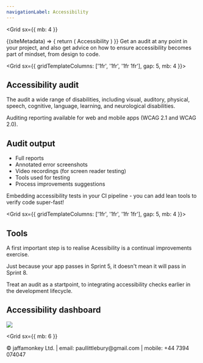 ```yaml
---
navigationLabel: Accessibility
---
```



<Grid
  sx={{
    mb: 4
  }}
>
<SiteMetaData>
  {(siteMetadata) => {
    return (
      <Fragment>
        <Heading variant="styles.h1">Accessibility</Heading>
      </Fragment>
    )
  }}
</SiteMetaData>
</Grid>

<Message variant='secondary' mb={4}>
Get an audit at any point in your project, and also get advice on how to ensure accessibility becomes part of mindset, from design to code.
</Message>

<Grid  sx={{ gridTemplateColumns: ['1fr', '1fr', '1fr 1fr'], gap: 5, mb: 4 }}> 
  <Box>

## Accessibility audit

The audit a wide range of disabilities, including visual, auditory, physical, speech, cognitive, language, learning, and neurological disabilities. 

Auditing reporting available for web and mobile apps (WCAG 2.1 and WCAG 2.0).

  </Box>

<Box>

## Audit output

- Full reports
- Annotated error screenshots
- Video recordings (for screen reader testing)
- Tools used for testing
- Process improvements suggestions

</Box>
</Grid>

<Message variant='secondary' mb={4}>
Embedding accessibility tests in your CI pipeline - you can add lean tools to verify code super-fast!
</Message>

<Grid  sx={{ gridTemplateColumns: ['1fr', '1fr', '1fr 1fr'], gap: 5, mb: 4 }}>  
<Box>

## Tools

A first important step is to realise Acessibility is a continual improvements exercise.

Just because your app passes in Sprint 5, it doesn't mean it will pass in Sprint 8. 

Treat an audit as a startpoint, to integrating accessibility checks earlier in the development lifecycle.

</Box>

<Box>

## Accessibility dashboard

<Image src="https://raw.githubusercontent.com/jaffamonkey/gatsby-theme-terminal/main/static/images/pa11y2.png" />
</Box>
</Grid>

<Grid
  sx={{
    mb: 6
  }}
>
  <Box p={1}>
    &copy; jaffamonkey Ltd. | email: paullittlebury@gmail.com | mobile: +44 7394 074047
  </Box>
</Grid>
